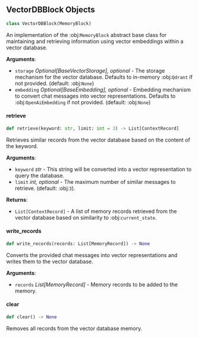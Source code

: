 <a id="camel.memories.blocks.vectordb_block"></a>

<a id="camel.memories.blocks.vectordb_block.VectorDBBlock"></a>

## VectorDBBlock Objects

```python
class VectorDBBlock(MemoryBlock)
```

An implementation of the :obj:`MemoryBlock` abstract base class for
maintaining and retrieving information using vector embeddings within a
vector database.

**Arguments**:

- `storage` _Optional[BaseVectorStorage], optional_ - The storage mechanism
  for the vector database. Defaults to in-memory :obj:`Qdrant` if not
  provided. (default: :obj:`None`)
- `embedding` _Optional[BaseEmbedding], optional_ - Embedding mechanism to
  convert chat messages into vector representations. Defaults to
  :obj:`OpenAiEmbedding` if not provided. (default: :obj:`None`)

<a id="camel.memories.blocks.vectordb_block.VectorDBBlock.retrieve"></a>

#### retrieve

```python
def retrieve(keyword: str, limit: int = 3) -> List[ContextRecord]
```

Retrieves similar records from the vector database based on the
content of the keyword.

**Arguments**:

- `keyword` _str_ - This string will be converted into a vector
  representation to query the database.
- `limit` _int, optional_ - The maximum number of similar messages to
  retrieve. (default: :obj:`3`).
  

**Returns**:

- `List[ContextRecord]` - A list of memory records retrieved from the
  vector database based on similarity to :obj:`current_state`.

<a id="camel.memories.blocks.vectordb_block.VectorDBBlock.write_records"></a>

#### write\_records

```python
def write_records(records: List[MemoryRecord]) -> None
```

Converts the provided chat messages into vector representations and
writes them to the vector database.

**Arguments**:

- `records` _List[MemoryRecord]_ - Memory records to be added to the
  memory.

<a id="camel.memories.blocks.vectordb_block.VectorDBBlock.clear"></a>

#### clear

```python
def clear() -> None
```

Removes all records from the vector database memory.

